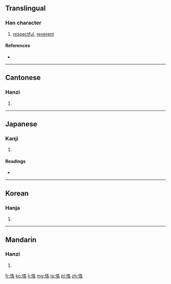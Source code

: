 ==Translingual==

===Han character===
{{Han char|rn=61|rad=心|as=06|sn=9|four=9706<sub>4</sub>|canj=心竹水口 (PHER)}}

# [[respectful]], [[reverent]]

====References====
* {{Han ref|kx=0385.120|dkj=10592|dj=0717.010|hdz=42298.030|uh=606A|ud=24682|bh=ABF1|bd=44017}}

----

==Cantonese==

===Hanzi===
{{yue-hanzi|jyut=[[kok3]]|y=kok3}}

# {{defn|lang=yue|sort=心06}}

----

==Japanese==

===Kanji===
{{ja-kanji|grade=|rs=心06}}

# {{defn|lang=ja|sort=心06}}

====Readings====
* {{ja-readings|on=[[かく]] (kaku)|kun=[[つつしむ]] (tsutsushimu)}}

----

==Korean==

===Hanja===
{{ko-hanja|hangeul=각|eumhun=|rv=gak|mr=kak|y=kak}}

# {{defn|lang=ko|sort=心06}}

----

==Mandarin==

===Hanzi===
{{cmn-hanzi|pin=[[kè]] ([[ke4]])|wg=k'o<sup>4</sup>}}

# {{defn|lang=cmn|sort=心06}}

[[fr:恪]]
[[ko:恪]]
[[li:恪]]
[[mg:恪]]
[[ja:恪]]
[[pl:恪]]
[[zh:恪]]